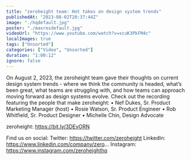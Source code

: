 ```yaml
---
title: "zeroheight team: Hot takes on design system trends"
publishedAt: "2023-08-02T20:37:44Z"
image: "./hqdefault.jpg"
poster: "./maxresdefault.jpg"
videoUrl: "https://www.youtube.com/watch?v=xcuK3PkFM4c"
localImages: true
tags: ["Unsorted"]
categories: ["Video", "Unsorted"]
duration: "1:00:12"
ignore: false
---
```


On August 2, 2023, the zeroheight team gave their thoughts on current design system trends - where we think the community is headed, what’s been great, what teams are struggling with, and how teams can approach moving forward as design systems evolve. Check out the recording featuring the people that make zeroheight:
• Nef Dukes, Sr. Product Marketing Manager (host)
• Rosie Watson, Sr. Product Engineer
• Rob Whitfield, Sr. Product Designer
• Michelle Chin, Design Advocate

zeroheight: https://bit.ly/3DEvORN

Find us on social:
Twitter: https://twitter.com/zeroheight
LinkedIn: https://www.linkedin.com/company/zero...
Instagram: https://www.instagram.com/zeroheighthq
